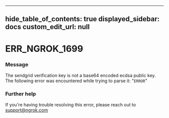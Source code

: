 
---
hide_table_of_contents: true
displayed_sidebar: docs
custom_edit_url: null
---


# ERR_NGROK_1699

### Message
The sendgrid verification key is not a base64 encoded ecdsa public key. The following error was encountered while trying to parse it: "`ERROR`"

### Further help
If you're having trouble resolving this error, please reach out to [support@ngrok.com](mailto:support@ngrok.com?subject=Help%20with%20ERR_NGROK_1699)


<ErrorDetails error='err_ngrok_1699' />
